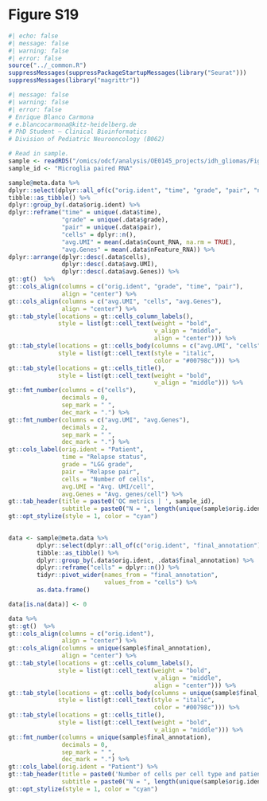 # Figure S19 {.unnumbered}

```r
#| echo: false
#| message: false
#| warning: false
#| error: false
source("../_common.R")
suppressMessages(suppressPackageStartupMessages(library("Seurat")))
suppressMessages(library("magrittr"))
```

```r
#| message: false
#| warning: false
#| error: false
# Enrique Blanco Carmona
# e.blancocarmona@kitz-heidelberg.de
# PhD Student – Clinical Bioinformatics
# Division of Pediatric Neurooncology (B062)

# Read in sample.
sample <- readRDS("/omics/odcf/analysis/OE0145_projects/idh_gliomas/Figures_Science/revision/IDH_gliomas_book/datasets/microglia_paired.rds")
sample_id <- "Microglia paired RNA"
```



```r
sample@meta.data %>% 
dplyr::select(dplyr::all_of(c("orig.ident", "time", "grade", "pair", "nFeature_RNA", "nCount_RNA"))) %>% 
tibble::as_tibble() %>% 
dplyr::group_by(.data$orig.ident) %>% 
dplyr::reframe("time" = unique(.data$time),
               "grade" = unique(.data$grade),
               "pair" = unique(.data$pair),
               "cells" = dplyr::n(),
               "avg.UMI" = mean(.data$nCount_RNA, na.rm = TRUE),
               "avg.Genes" = mean(.data$nFeature_RNA)) %>% 
dplyr::arrange(dplyr::desc(.data$cells), 
               dplyr::desc(.data$avg.UMI), 
               dplyr::desc(.data$avg.Genes)) %>% 
gt::gt()  %>% 
gt::cols_align(columns = c("orig.ident", "grade", "time", "pair"),
               align = "center") %>% 
gt::cols_align(columns = c("avg.UMI", "cells", "avg.Genes"),
               align = "center") %>% 
gt::tab_style(locations = gt::cells_column_labels(),
              style = list(gt::cell_text(weight = "bold",
                                         v_align = "middle",
                                         align = "center"))) %>% 
gt::tab_style(locations = gt::cells_body(columns = c("avg.UMI", "cells", "avg.Genes")),
              style = list(gt::cell_text(style = "italic",
                                         color = "#00798c"))) %>% 
gt::tab_style(locations = gt::cells_title(),
              style = list(gt::cell_text(weight = "bold",
                                         v_align = "middle"))) %>% 
gt::fmt_number(columns = c("cells"), 
               decimals = 0,
               sep_mark = " ",
               dec_mark = ".") %>% 
gt::fmt_number(columns = c("avg.UMI", "avg.Genes"), 
               decimals = 2,
               sep_mark = " ",
               dec_mark = ".") %>% 
gt::cols_label(orig.ident = "Patient",
               time = "Relapse status",
               grade = "LGG grade",
               pair = "Relapse pair",
               cells = "Number of cells",
               avg.UMI = "Avg. UMI/cell",
               avg.Genes = "Avg. genes/cell") %>% 
gt::tab_header(title = paste0('QC metrics | ', sample_id),
               subtitle = paste0("N = ", length(unique(sample$orig.ident)))) %>%
gt::opt_stylize(style = 1, color = "cyan")
            
```

```r
data <- sample@meta.data %>% 
        dplyr::select(dplyr::all_of(c("orig.ident", "final_annotation"))) %>% 
        tibble::as_tibble() %>% 
        dplyr::group_by(.data$orig.ident, .data$final_annotation) %>% 
        dplyr::reframe("cells" = dplyr::n()) %>% 
        tidyr::pivot_wider(names_from = "final_annotation",
                           values_from = "cells") %>% 
        as.data.frame()

data[is.na(data)] <- 0

data %>% 
gt::gt()  %>% 
gt::cols_align(columns = c("orig.ident"),
               align = "center") %>% 
gt::cols_align(columns = unique(sample$final_annotation),
               align = "center") %>% 
gt::tab_style(locations = gt::cells_column_labels(),
              style = list(gt::cell_text(weight = "bold",
                                         v_align = "middle",
                                         align = "center"))) %>% 
gt::tab_style(locations = gt::cells_body(columns = unique(sample$final_annotation)),
              style = list(gt::cell_text(style = "italic",
                                         color = "#00798c"))) %>% 
gt::tab_style(locations = gt::cells_title(),
              style = list(gt::cell_text(weight = "bold",
                                         v_align = "middle"))) %>% 
gt::fmt_number(columns = unique(sample$final_annotation), 
               decimals = 0,
               sep_mark = " ",
               dec_mark = ".") %>% 
gt::cols_label(orig.ident = "Patient") %>% 
gt::tab_header(title = paste0('Number of cells per cell type and patient | ', sample_id),
               subtitle = paste0("N = ", length(unique(sample$orig.ident)))) %>%
gt::opt_stylize(style = 1, color = "cyan")
            
```

